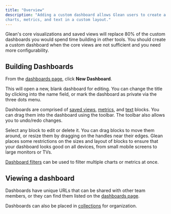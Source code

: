 ```yaml
---
title: "Overview"
description: "Adding a custom dashboard allows Glean users to create a view with multiple
charts, metrics, and text in a custom layout."
---
```


Glean's core visualizations and saved views will replace 80% of the custom
dashboards you would spend time building in other tools. You should create a
custom dashboard when the core views are not sufficient and you need
more configurability.

## Building Dashboards

From the [dashboards page](https://glean.io/app/p/dashboards), click
**New Dashboard**.

This will open a new, blank dashboard for editing. You can change the title by
clicking into the name field, or mark the dashboard as private via the
three dots menu.

Dashboards are comprised of [saved views](Saved-Views.md), [metrics](Metrics.md), and
[text](Text.md) blocks. You can drag them into the dashboard using the toolbar.
The toolbar also allows you to undo/redo changes.

Select any block to edit or delete it. You can drag blocks to move them around,
or resize them by dragging on the handles near their edges. Glean places some
restrictions on the sizes and layout of blocks to ensure that your dashboard
looks good on all devices, from small mobile screens to large monitors or TVs.

[Dashboard filters](Filters.md) can be used to filter multiple charts
or metrics at once.

## Viewing a dashboard

Dashboards have unique URLs that can be shared with other team members, or
they can find them listed on the [dashboards page](https://glean.io/app/p/dashboards).

Dashboards can also be placed in [collections](/docs/project-management/collections)
for organization.
